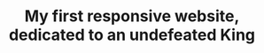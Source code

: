 ---
title: "My first responsive website, dedicated to an undefeated King"
publishedAt: "2024-06-08"
summary: "Development of a reactive and minimalist website. Using basic HTML/CSS with a sprinkle of JavaScript"
images:
  - "/images/projects/kobe_web.mp4"


team:
  - name: "Edis Usein"
    role: "Software Engineer & Designer"
    avatar: "/images/edis_bodyshot1.webp"
    linkedIn: "https://www.linkedin.com/in/edis-usein-52a45923a"
---